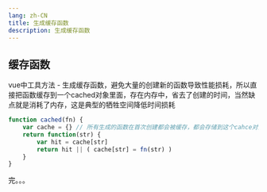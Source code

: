 ```yaml
---
lang: zh-CN
title: 生成缓存函数
description: 生成缓存函数
---
```


## 缓存函数

vue中工具方法 - 生成缓存函数，避免大量的创建新的函数导致性能损耗，所以直接把函数缓存到一个cached对象里面，存在内存中，省去了创建的时间，当然缺点就是消耗了内存，这是典型的牺牲空间降低时间损耗

```js
function cached(fn) {
    var cache = {} // 所有生成的函数在首次创建都会被缓存，都会存储到这个cahce对象里面
    return function(str) {
        var hit = cache[str]
        return hit || ( cache[str] = fn(str) )
    }
}
```

完。。。